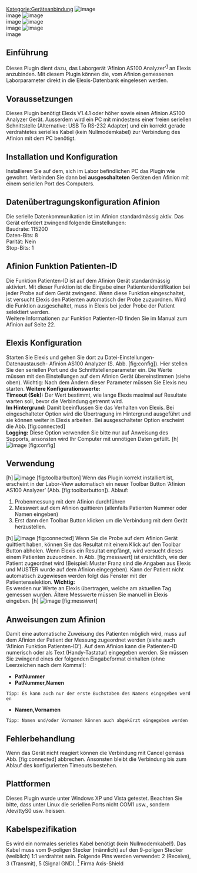 [[Kategorie:Geräteanbindung]]
[[File:afinion-elexis_logo.png|image]]<br />
 image
[[File:Ch.elexis.connect.afinion/axis_shield_logo.png|image]]<br />
 image
[[File:Ch.elexis.connect.afinion/afinion-_device.png|image]]<br />
 image
[[File:Ch.elexis.connect.afinion/afinion-_logo.png|image]]<br />
 image
== Einführung ==
Dieses Plugin dient dazu, das Laborgerät ‘Afinion AS100 Analyzer’<sup>[[#fn1|1]]</sup> an Elexis anzubinden. Mit diesem Plugin können die, vom Afinion gemessenen Laborparameter direkt in die Elexis-Datenbank eingelesen werden.
== Voraussetzungen ==
Dieses Plugin benötigt Elexis V1.4.1 oder höher sowie einen Afinion AS100 Analyzer Gerät. Ausserdem wird ein PC mit mindestens einer freien seriellen Schnittstelle (Alternative: USB To RS-232 Adapter) und ein korrekt gerade verdrahtetes serielles Kabel (kein Nullmodemkabel) zur Verbindung des Afinion mit dem PC benötigt.
== Installation und Konfiguration ==
Installieren Sie auf dem, sich im Labor befindlichen PC das Plugin wie gewohnt. Verbinden Sie dann bei '''ausgeschalteten''' Geräten den Afinion mit einem seriellen Port des Computers.
== Datenübertragungskonfiguration Afinion ==
Die serielle Datenkommunikation ist im Afinion standardmässig aktiv. Das Gerät erfordert zwingend folgende Einstellungen:<br />
 Baudrate: 115200<br />
 Daten-Bits: 8<br />
 Parität: Nein<br />
 Stop-Bits: 1
== Afinion Funktion Patienten-ID ==
Die Funktion Patienten-ID ist auf dem Afinion Gerät standardmässig aktiviert. Mit dieser Funktion ist die Eingabe einer Patientenidentifikation bei jeder Probe auf dem Gerät zwingend. Wenn diese Funktion eingeschaltet, ist versucht Elexis den Patienten automatisch der Probe zuzuordnen. Wird die Funktion ausgeschaltet, muss in Elexis bei jeder Probe der Patient selektiert werden.<br />
 Weitere Informationen zur Funktion Patienten-ID finden Sie im Manual zum Afinion auf Seite 22.
== Elexis Konfiguration ==
Starten Sie Elexis und gehen Sie dort zu Datei-Einstellungen-Datenaustausch- Afinion AS100 Analyzer (S. Abb. [fig:config]). Hier stellen Sie den seriellen Port und die Schnittstellenparameter ein. Die Werte müssen mit den Einstellungen auf dem Afinion Gerät übereinstimmen (siehe oben). Wichtig: Nach dem Ändern dieser Parameter müssen Sie Elexis neu starten.
'''Weitere Konfigurationswerte:'''<br />
 '''Timeout (Sek):''' Der Wert bestimmt, wie lange Elexis maximal auf Resultate warten soll, bevor die Verbindung getrennt wird.<br />
 '''Im Hintergrund:''' Damit beeinflussen Sie das Verhalten von Elexis. Bei eingeschalteter Option wird die Übertragung im Hintergrund ausgeführt und sie können weiter in Elexis arbeiten. Bei ausgeschalteter Option erscheint die Abb. [fig:connected]<br />
 '''Logging:''' Diese Option verwenden Sie bitte nur auf Anweisung des Supports, ansonsten wird Ihr Computer mit unnötigen Daten gefüllt.
[h] [[File:afinion-config.png|image]] [fig:config]
== Verwendung ==
[h] [[File:afinion-toolbarbutton.png|image]] [fig:toolbarbutton]
Wenn das Plugin korrekt installiert ist, erscheint in der Labor-View automatisch ein neuer Toolbar Button ‘Afinion AS100 Analyzer’ (Abb. [fig:toolbarbutton]).
Ablauf:
# Probenmessung mit dem Afinion durchführen
# Messwert auf dem Afinion quittieren (allenfalls Patienten Nummer oder Namen eingeben)
# Erst dann den Toolbar Button klicken um die Verbindung mit dem Gerät herzustellen.
[h] [[File:afinion-connected.png|image]] [fig:connected]
Wenn Sie die Probe auf dem Afinion Gerät quittiert haben, können Sie das Resultat mit einem Klick auf den Toolbar Button abholen. Wenn Elexis ein Resultat empfängt, wird versucht dieses einem Patienten zuzuordnen. In Abb. [fig:messwert] ist ersichtlich, wie der Patient zugeordnet wird (Beispiel: Muster Franz sind die Angaben aus Elexis und MUSTER wurde auf dem Afinion eingegeben). Kann der Patient nicht automatisch zugewiesen werden folgt das Fenster mit der Patientenselektion.
'''Wichtig:'''<br />
 Es werden nur Werte an Elexis übertragen, welche am aktuellen Tag gemessen wurden. Ältere Messwerte müssen Sie manuell in Elexis eingeben.
[h] [[File:afinion-messwert.png|image]] [fig:messwert]
== Anweisungen zum Afinion ==
Damit eine automatische Zuweisung des Patienten möglich wird, muss auf dem Afinion der Patient der Messung zugeordnet werden (siehe auch ‘Afinion Funktion Patienten-ID’). Auf dem Afinion kann die Patienten-ID numerisch oder als Text (Handy-Tastatur) eingegeben werden. Sie müssen Sie zwingend eines der folgenden Eingabeformat einhalten (ohne Leerzeichen nach dem Komma!):
* '''PatNummer'''
* '''PatNummer,Namen'''<br />
 Tipp: Es kann auch nur der erste Buchstaben des Namens eingegeben werden
* '''Namen,Vornamen'''<br />
 Tipp: Namen und/oder Vornamen können auch abgekürzt eingegeben werden
== Fehlerbehandlung ==
Wenn das Gerät nicht reagiert können die Verbindung mit Cancel gemäss Abb. [fig:connected] abbrechen. Ansonsten bleibt die Verbindung bis zum Ablauf des konfigurierten Timeouts bestehen.
== Plattformen ==
Dieses Plugin wurde unter Windows XP und Vista getestet. Beachten Sie bitte, dass unter Linux die seriellen Ports nicht COM1 usw., sondern /dev/ttyS0 usw. heissen.
== Kabelspezifikation ==
Es wird ein normales serielles Kabel benötigt (kein Nullmodemkabel!). Das Kabel muss vom 9-poligen Stecker (männlich) auf den 9-poligen Stecker (weiblich) 1:1 verdrahtet sein. Folgende Pins werden verwendet: 2 (Receive), 3 (Transmit), 5 (Signal GND).
[[#fnr1|<sup>1</sup>]] Firma Axis-Shield
{{PluginInfo
|plugin=ch.elexis.connect.afinion
| eingelesen=von /elexis-base/ch.elexis.connect.afinion/doc/ch.elexis.connect.afinion.tex am 25.03.2013
| name=Afinion AS100 Laborgerätanbindung
| description=Verbindung von Elexis zum Afinion AS100 Analyzer
| category=feature
| license=EPL
| first_commit_date=2009-06-10
| first_commit_author=michael_imhof
| responsible=support@medelexis.ch
| type=Geräteanbindung
}}